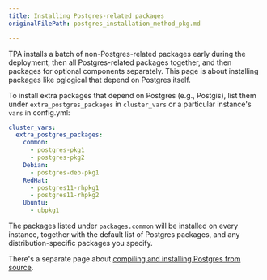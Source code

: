 ```yaml
---
title: Installing Postgres-related packages
originalFilePath: postgres_installation_method_pkg.md

---
```


TPA installs a batch of non-Postgres-related packages early during
the deployment, then all Postgres-related packages together, and then
packages for optional components separately. This page is about
installing packages like pglogical that depend on Postgres itself.

To install extra packages that depend on Postgres (e.g., Postgis), list
them under `extra_postgres_packages` in `cluster_vars` or a
particular instance's `vars` in config.yml:

```yaml
cluster_vars:
  extra_postgres_packages:
    common:
      - postgres-pkg1
      - postgres-pkg2
    Debian:
      - postgres-deb-pkg1
    RedHat:
      - postgres11-rhpkg1
      - postgres11-rhpkg2
    Ubuntu:
      - ubpkg1
```

The packages listed under `packages.common` will be installed on every
instance, together with the default list of Postgres packages, and any
distribution-specific packages you specify.

There's a separate page about
[compiling and installing Postgres from source](postgres_installation_method_src/).
